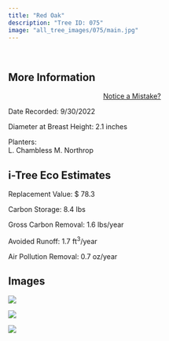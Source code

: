 ```yaml
---
title: "Red Oak"
description: "Tree ID: 075"
image: "all_tree_images/075/main.jpg"
---
```


<br>

## **More Information**
::: column-margin
<center><a class="button" href="https://forms.gle/W6f5nwYxrM33hF4f7">Notice a Mistake?</a></center>
:::


Date Recorded:  9/30/2022

Diameter at Breast Height:  2.1  inches

Planters:  
L. Chambless
M. Northrop

## **i-Tree Eco Estimates**


 Replacement Value: $ 78.3

 Carbon Storage:  8.4  lbs

 Gross Carbon Removal:  1.6  lbs/year

 Avoided Runoff:  1.7  ft<sup>3</sup>/year

 Air Pollution Removal:  0.7  oz/year

## **Images**


 ![](all_tree_images/075/IMG_6582.jpg)

 ![](all_tree_images/075/IMG_6584.jpg)

 ![](all_tree_images/075/main.jpg)
